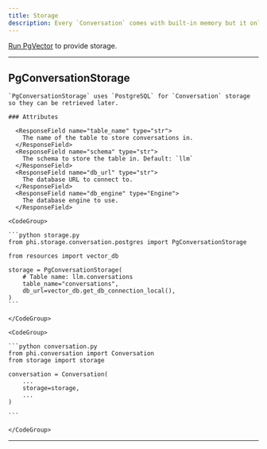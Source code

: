 ```yaml
---
title: Storage
description: Every `Conversation` comes with built-in memory but it only lasts while the session is active. To provide memory across sessions, we can store the `Conversation` to a `PostgreSQL` table.
---
```


<Note>

[Run PgVector](/blocks/page/apps#example-run-pg-vector-on-docker) to provide storage.

</Note>

---

## PgConversationStorage 

    `PgConversationStorage` uses `PostgreSQL` for `Conversation` storage so they can be retrieved later.

    ### Attributes

      <ResponseField name="table_name" type="str">
        The name of the table to store conversations in.
      </ResponseField>
      <ResponseField name="schema" type="str">
        The schema to store the table in. Default: `llm`
      </ResponseField>
      <ResponseField name="db_url" type="str">
        The database URL to connect to.
      </ResponseField>
      <ResponseField name="db_engine" type="Engine">
        The database engine to use.
      </ResponseField>

    <CodeGroup>

    ```python storage.py
    from phi.storage.conversation.postgres import PgConversationStorage

    from resources import vector_db

    storage = PgConversationStorage(
        # Table name: llm.conversations
        table_name="conversations",
        db_url=vector_db.get_db_connection_local(),
    )
    ```

    </CodeGroup>

    <CodeGroup>

    ```python conversation.py
    from phi.conversation import Conversation
    from storage import storage

    conversation = Conversation(
        ...
        storage=storage,
        ...
    )

    ```

    </CodeGroup>


---
